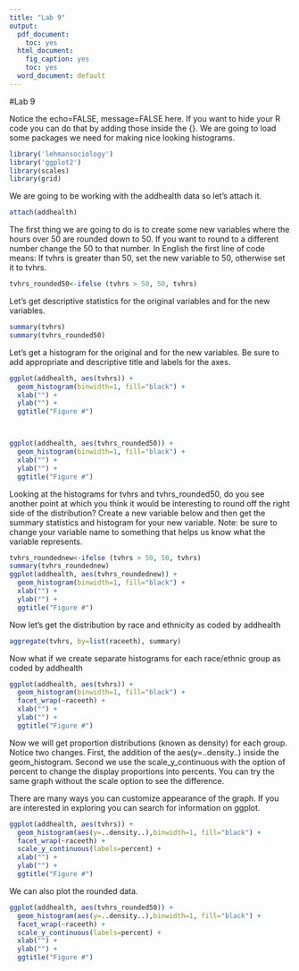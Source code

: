 ```yaml
---
title: "Lab 9"
output:
  pdf_document:
    toc: yes
  html_document:
    fig_caption: yes
    toc: yes
  word_document: default
---
```

#Lab 9

Notice the echo=FALSE, message=FALSE here.  If you want to hide your R code you can do that by adding those inside the {}.
We are going to load some packages we need for making nice looking histograms.
````r

library('lehmansociology')
library('ggplot2')
library(scales)
library(grid)
````

We are going to be working with the addhealth data so let's attach it.
````r
attach(addhealth)
````


The first thing we are going to do is to create some new variables where the hours over 50 are rounded down to 50. If you want to round to a different number change the 50 to that number.
In English the first line of code means:
If tvhrs is greater than 50, set the new variable to 50, otherwise set it to tvhrs.
````r
tvhrs_rounded50<-ifelse (tvhrs > 50, 50, tvhrs)

````

Let's get descriptive statistics for the original variables and for the new variables.

````r
summary(tvhrs)
summary(tvhrs_rounded50)

````

Let's get a histogram for the original and for the new variables.
Be sure to add appropriate and descriptive title and labels for the axes.
````r
ggplot(addhealth, aes(tvhrs)) +
  geom_histogram(binwidth=1, fill="black") +
  xlab("") +
  ylab("") +
  ggtitle("Figure #")



ggplot(addhealth, aes(tvhrs_rounded50)) +
  geom_histogram(binwidth=1, fill="black") +
  xlab("") +
  ylab("") +
  ggtitle("Figure #")
````

Looking at the histograms for tvhrs and tvhrs_rounded50, do you see another point at which you think it would be interesting to round off the right side of the distribution? Create a new variable below and then get the summary statistics and histogram for your new variable. Note: be sure to change your variable name to something that helps us know what the variable represents.

````r

tvhrs_roundednew<-ifelse (tvhrs > 50, 50, tvhrs)
summary(tvhrs_roundednew)
ggplot(addhealth, aes(tvhrs_roundednew)) +
  geom_histogram(binwidth=1, fill="black") +
  xlab("") +
  ylab("") +
  ggtitle("Figure #")

````

Now let's get the distribution by race and ethnicity as coded by addhealth
````r
aggregate(tvhrs, by=list(raceeth), summary)

````


Now what if we create separate histograms for each race/ethnic group as coded by addhealth
````r
ggplot(addhealth, aes(tvhrs)) +
  geom_histogram(binwidth=1, fill="black") +
  facet_wrap(~raceeth) +
  xlab("") +
  ylab("") +
  ggtitle("Figure #")
````

Now we will get proportion distributions (known as density) for each group.
Notice two changes. First, the addition of the aes(y=..density..)  inside the geom_histogram.
Second we use the scale_y_continuous with the option of percent to change the display proportions into percents.
You can try the same graph without the scale option to see the difference.

There are many ways you can customize appearance of the graph. If you are interested in exploring you can search for information on ggplot.

````r

ggplot(addhealth, aes(tvhrs)) +
  geom_histogram(aes(y=..density..),binwidth=1, fill="black") +
  facet_wrap(~raceeth) +
  scale_y_continuous(labels=percent) +
  xlab("") +
  ylab("") +
  ggtitle("Figure #")

````

We can also plot the rounded data.
````r

ggplot(addhealth, aes(tvhrs_rounded50)) +
  geom_histogram(aes(y=..density..),binwidth=1, fill="black") +
  facet_wrap(~raceeth) +
  scale_y_continuous(labels=percent) +
  xlab("") +
  ylab("") +
  ggtitle("Figure #")

````
